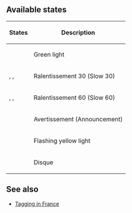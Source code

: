 <!-- https://wiki.openstreetmap.org/wiki/FR:Key:railway:signal:distant:states -->

== Available states ==

{| class="wikitable"
!States
!Description
|-
|{{TagValue|railway:signal:distant:states|FR:VL}}
|Green light
|-
|{{TagValue|railway:signal:distant:states|FR:R}}, {{TagValue|railway:signal:distant:states|FR:R+A}}, {{TagValue|railway:signal:distant:states|FR:R+(A)}}
|Ralentissement 30 (Slow 30)
|-
|{{TagValue|railway:signal:distant:states|FR:(R)}}, {{TagValue|railway:signal:distant:states|FR:(R)+A}}, {{TagValue|railway:signal:distant:states|FR:(R)+(A)}}
|Ralentissement 60 (Slow 60)
|-
|{{TagValue|railway:signal:distant:states|FR:A}}
|Avertissement (Announcement)
|-
|{{TagValue|railway:signal:distant:states|FR:(A)}}
|Flashing yellow light
|-
|{{TagValue|railway:signal:distant:states|FR:D}}
|Disque
|}

== See also ==

* [[OpenRailwayMap/Tagging_in_France|Tagging in France]]
